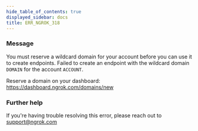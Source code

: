 ```yaml
---
hide_table_of_contents: true
displayed_sidebar: docs
title: ERR_NGROK_318
---
```


### Message

You must reserve a wildcard domain for your account before you can use it to create endpoints.
Failed to create an endpoint with the wildcard domain `DOMAIN` for the account `ACCOUNT`.

Reserve a domain on your dashboard: https://dashboard.ngrok.com/domains/new

<ErrorDetails />

### Further help

If you're having trouble resolving this error, please reach out to [support@ngrok.com](mailto:support@ngrok.com?subject=Help%20with%20ERR_NGROK_318)
